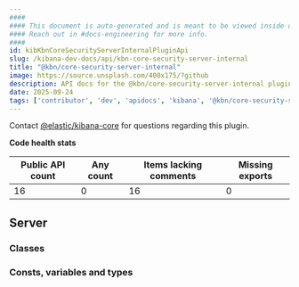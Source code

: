 ```yaml
---
####
#### This document is auto-generated and is meant to be viewed inside our experimental, new docs system.
#### Reach out in #docs-engineering for more info.
####
id: kibKbnCoreSecurityServerInternalPluginApi
slug: /kibana-dev-docs/api/kbn-core-security-server-internal
title: "@kbn/core-security-server-internal"
image: https://source.unsplash.com/400x175/?github
description: API docs for the @kbn/core-security-server-internal plugin
date: 2025-09-24
tags: ['contributor', 'dev', 'apidocs', 'kibana', '@kbn/core-security-server-internal']
---
```




Contact [@elastic/kibana-core](https://github.com/orgs/elastic/teams/kibana-core) for questions regarding this plugin.

**Code health stats**

| Public API count  | Any count | Items lacking comments | Missing exports |
|-------------------|-----------|------------------------|-----------------|
| 16 | 0 | 16 | 0 |

## Server

### Classes
<DocDefinitionList data={kbnCoreSecurityServerInternalObj.server.classes}/>

### Consts, variables and types
<DocDefinitionList data={kbnCoreSecurityServerInternalObj.server.misc}/>

